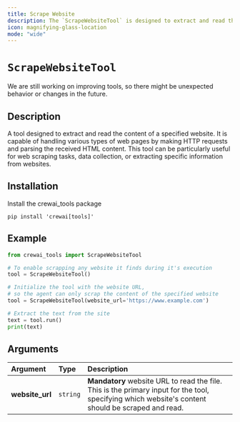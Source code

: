 ```yaml
---
title: Scrape Website
description: The `ScrapeWebsiteTool` is designed to extract and read the content of a specified website.
icon: magnifying-glass-location
mode: "wide"
---
```


# `ScrapeWebsiteTool`

<Note>
    We are still working on improving tools, so there might be unexpected behavior or changes in the future.
</Note>

## Description

A tool designed to extract and read the content of a specified website. It is capable of handling various types of web pages by making HTTP requests and parsing the received HTML content. 
This tool can be particularly useful for web scraping tasks, data collection, or extracting specific information from websites.

## Installation

Install the crewai_tools package

```shell
pip install 'crewai[tools]'
```

## Example

```python
from crewai_tools import ScrapeWebsiteTool

# To enable scrapping any website it finds during it's execution
tool = ScrapeWebsiteTool()

# Initialize the tool with the website URL, 
# so the agent can only scrap the content of the specified website
tool = ScrapeWebsiteTool(website_url='https://www.example.com')

# Extract the text from the site
text = tool.run()
print(text)
```

## Arguments

| Argument       | Type     | Description                                                                                                                         |
|:---------------|:---------|:-------------------------------------------------------------------------------------------------------------------------------------|
| **website_url**  | `string`   | **Mandatory** website URL to read the file. This is the primary input for the tool, specifying which website's content should be scraped and read.                                                |
